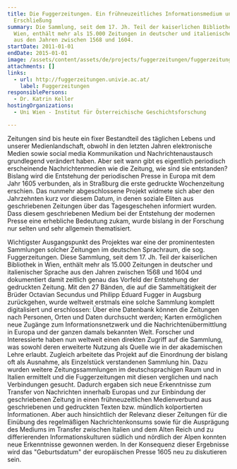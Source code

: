 ```yaml
---
title: Die Fuggerzeitungen. Ein frühneuzeitliches Informationsmedium und seine
  Erschließung
summary: Die Sammlung, seit dem 17. Jh. Teil der kaiserlichen Bibliothek in
  Wien, enthält mehr als 15.000 Zeitungen in deutscher und italienischer Sprache
  aus den Jahren zwischen 1568 und 1604.
startDate: 2011-01-01
endDate: 2015-01-01
image: /assets/content/assets/de/projects/fuggerzeitungen/fuggerzeitungen_3.jpg
attachments: []
links:
  - url: http://fuggerzeitungen.univie.ac.at/
    label: Fuggerzeitungen
responsiblePersons:
  - Dr. Katrin Keller
hostingOrganizations:
  - Uni Wien - Institut für Österreichische Geschichtsforschung

---
```

Zeitungen sind bis heute ein fixer Bestandteil des täglichen Lebens und unserer Medienlandschaft, obwohl in den letzten Jahren elektronische Medien sowie social media Kommunikation und Nachrichtenaustausch grundlegend verändert haben. Aber seit wann gibt es eigentlich periodisch erscheinende Nachrichtenmedien wie die Zeitung, wie sind sie entstanden? Bislang wird die Entstehung der periodischen Presse in Europa mit dem Jahr 1605 verbunden, als in Straßburg die erste gedruckte Wochenzeitung erschien. Das nunmehr abgeschlossene Projekt widmete sich aber den Jahrzehnten kurz vor diesem Datum, in denen soziale Eliten aus geschriebenen Zeitungen über das Tagesgeschehen informiert wurden. Dass diesem geschriebenen Medium bei der Entstehung der  modernen Presse eine erhebliche Bedeutung zukam, wurde bislang in der Forschung nur selten und sehr allgemein thematisiert.

Wichtigster Ausgangspunkt des Projektes war eine der prominentesten Sammlungen solcher Zeitungen im deutschen Sprachraum, die sog. Fuggerzeitungen. Diese Sammlung, seit dem 17. Jh. Teil der kaiserlichen Bibliothek in Wien, enthält mehr als 15.000 Zeitungen in deutscher und italienischer Sprache aus den Jahren zwischen 1568 und 1604 und dokumentiert damit zeitlich genau das Vorfeld der Entstehung der gedruckten Zeitung. Mit den 27 Bänden, die auf die Sammeltätigkeit der Brüder Octavian Secundus und Philipp Eduard Fugger in Augsburg zurückgehen, wurde weltweit erstmals eine solche Sammlung komplett digitalisiert und erschlossen: Über eine Datenbank können die Zeitungen nach Personen, Orten und Daten durchsucht werden; Karten ermöglichen neue Zugänge zum Informationsnetzwerk und die Nachrichtenübermittlung in Europa und der ganzen damals bekannten Welt. Forscher und Interessierte haben nun weltweit einen direkten Zugriff auf die Sammlung, was sowohl deren erweiterte Nutzung als Quelle wie in der akademischen Lehre erlaubt. Zugleich arbeitete das Projekt auf die Einordnung der bislang oft als Ausnahme, als Einzelstück verstandenen Sammlung hin. Dazu wurden weitere Zeitungssammlungen im deutschsprachigen Raum und in Italien ermittelt und die Fuggerzeitungen mit diesen verglichen und nach Verbindungen gesucht. Dadurch ergaben sich neue Erkenntnisse zum Transfer von Nachrichten innerhalb Europas und zur Einbindung der geschriebenen Zeitung in einen frühneuzeitlichen Medienverbund aus geschriebenen und gedruckten Texten bzw. mündlich kolportierten Informationen. Aber auch hinsichtlich der Relevanz dieser Zeitungen für die Einübung des regelmäßigen Nachrichtenkonsums sowie für die Ausprägung des Mediums im Transfer zwischen Italien und dem Alten Reich und zu differierenden Informationskulturen südlich und nördlich der Alpen konnten neue Erkenntnisse gewonnen werden. In der Konsequenz dieser Ergebnisse wird das "Geburtsdatum" der europäischen Presse 1605 neu zu diskutieren sein.
